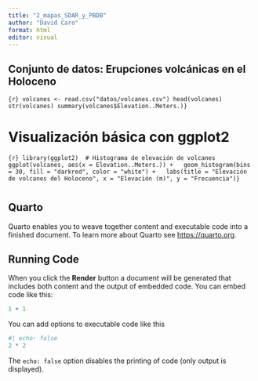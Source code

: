 ```yaml
---
title: "2_mapas_SDAR_y_PBDB"
author: "David Caro"
format: html
editor: visual
---
```


## Conjunto de datos: Erupciones volcánicas en el Holoceno

```{r} volcanes <- read.csv("datos/volcanes.csv") head(volcanes) str(volcanes) summary(volcanes$Elevation..Meters.)}
```

# Visualización básica con ggplot2

```{r} library(ggplot2)  # Histograma de elevación de volcanes ggplot(volcanes, aes(x = Elevation..Meters.)) +   geom_histogram(bins = 30, fill = "darkred", color = "white") +   labs(title = "Elevación de volcanes del Holoceno", x = "Elevación (m)", y = "Frecuencia")}
```

#  {data-link="Estadística descriptiva"}

## Quarto

Quarto enables you to weave together content and executable code into a finished document. To learn more about Quarto see <https://quarto.org>.

## Running Code

When you click the **Render** button a document will be generated that includes both content and the output of embedded code. You can embed code like this:

```r
1 + 1
```

You can add options to executable code like this

```r
#| echo: false
2 * 2
```

The `echo: false` option disables the printing of code (only output is displayed).
